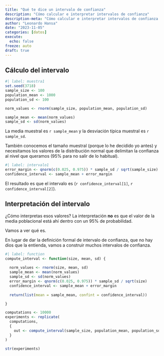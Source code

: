 ```yaml
---
title: "Qué te dice un intervalo de confianza"
description: "Cómo calcular e interpretar intervalos de confianza"
description-meta: "Cómo calcular e interpretar intervalos de confianza."
author: "Leonardo Hansa"
date: "2023-11-05"
categories: [datos]
execute: 
  echo: false
freeze: auto
draft: true
---
```


## Cálculo del intervalo

```r
#| label: muestra1
set.seed(3718)
sample_size <- 100
population_mean <- 1000
population_sd <- 100

norm_values <- rnorm(sample_size, population_mean, population_sd)

sample_mean <- mean(norm_values)
sample_sd <- sd(norm_values)
```

La media muestral es `r sample_mean` y la desviación típica muestral es `r sample_sd`. 

También conocemos el tamaño muestral (porque lo he decidido yo antes) y necesitamos los valores de la distribución normal que delimitan la confianza al nivel que queramos (95% para no salir de lo habitual). 

```r
#| label: intervalo1
error_margin <- qnorm(c(0.025, 0.975)) * sample_sd / sqrt(sample_size)
confidence_interval <- sample_mean + error_margin
```

El resultado es que el intervalo es (`r confidence_interval[1]`, `r confidence_interval[2]`). 

## Interpretación del intervalo

¿Cómo interpretas esos valores? La interpretación **no** es que el valor de la media poblacional está ahí dentro con un 95% de probabilidad. 

Vamos a ver qué es. 

En lugar de dar la definición formal de intervalo de confianza, que no hay dios que la entienda, vamos a construir muchos intervalos de confianza. 

```r
#| label: function
compute_interval <- function(size, mean, sd) {
  
  norm_values <- rnorm(size, mean, sd)
  sample_mean <- mean(norm_values)
  sample_sd <- sd(norm_values)
  error_margin <- qnorm(c(0.025, 0.975)) * sample_sd / sqrt(size)
  confidence_interval <- sample_mean + error_margin
  
  return(list(mean = sample_mean, confint = confidence_interval))

}
```

```r
computations <- 10000
experiments <- replicate(
  computations,
  {
    out <- compute_interval(sample_size, population_mean, population_sd) 
  }
)

str(experiments)

```





